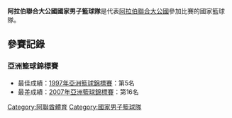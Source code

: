 {{unreferenced|time=2011-07-08T06:35:30+00:00}}
{{Infobox national basketball team
|  country=阿拉伯聯合大公國
|  country_eng=United Arab Emirates
|  color1=FFFFFF
|  color2=000000
|  nickname=
|  fiba_zone=亞洲籃球總會
|  national_fed=[[阿拉伯聯合大公國籃球協會|阿拉伯聯合大公國籃球協會]]
|  logo=
|  coach=[[Mounir_Ben_Slimane|Mounir Ben Slimane]]
|  joined_fiba=1976
|  fiba_ranking=第67
|  oly_appearances=無
|  oly_medals=無
|  wc_appearances=無
|  wc_medals=無
|  zone_championship=[[亞洲籃球錦標賽|亞洲籃球錦標賽]]
|  zone_appearances=7
|  zone_medals= 無

}}

'''阿拉伯聯合大公國國家男子籃球隊'''是代表[[阿拉伯聯合大公國|阿拉伯聯合大公國]]參加比賽的國家籃球隊。


==參賽記錄==
===亞洲籃球錦標賽===
*最佳成績：[[1997年亞洲籃球錦標賽|1997年亞洲籃球錦標賽]]：第5名
*最差成績：[[2007年亞洲籃球錦標賽|2007年亞洲籃球錦標賽]]：第16名




{{bb start}}
{{亚洲篮球协会男子队}}
{{bb end}}

{{篮球小作品}}
[[Category:阿聯酋體育|Category:阿聯酋體育]]
[[Category:國家男子籃球隊|Category:國家男子籃球隊]]